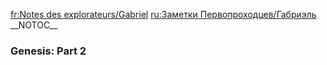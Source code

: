 <noinclude>
{{Include}}
{{ambox
| color = yellow
| icon = Carbonemys.png
| type = If you came directly to this page you can find the other Explorer Notes on page [[Explorer Notes]].
| info =
}}
[[fr:Notes des explorateurs/Gabriel]]
[[ru:Заметки Первопроходцев/Габриэль]]
{{MissingTranslations|es|ja|de|it|pl|pt-br}}
</noinclude>__NOTOC__
<div class="toccolours mw-collapsible mw-collapsed" style="background: none; border: none;">
===Genesis: Part 2===
<div class="mw-collapsible-content">
{{Explorer Note
| title = Explorer Note Gabriel 1
| transcript = I remember the days spent working my claim.<br/><br/>With my own two hands, I dug my fortune from the earth.<br/><br/>Then the Anglos took that from me, along with my land and my life.<br/><br/>And so I fell into darkness, only to rise again in Purgatory.<br/><br/>There I found myself beset by monsters and demons in a delirium of otherworldly domains.<br/><br/>While I struggled toward my expiation, an angel joined me and called out words of encouragement with a woman's voice.<br/><br/>She asked me to join her in mortal combat with her adversary, but I chose to follow a second voice that promised me reincarnation and restitution.<br/><br/>And so I woke again in a celestial garden, with a shining gem set in one of my new forearms.<br/><br/>The voice of my deliverer returned then, to guide me to a set of the same magical armor I'd worn in the afterlife.<br/><br/>I knew then my trials weren't over.
| author = Gabriel
| icon = NoteGabriel.png
}}

{{Explorer Note
| title = Explorer Note Gabriel 2
| transcript = I wandered lost in that garden for some time, transfixed by its impossible sky...<br/><br/>I could see that everything around me lay on the inner rim of a gleaming wheel that arched overhead, from horizon to horizon.<br/><br/>There was another wheel alongside this one, and together they rolled through the firmament.<br/><br/>The sight of them brought back something I'd heard slaves singing in the Anglos' gold mines: "Ezekiel saw a wheel, way up in the middle of the air..."<br/><br/>Then I recalled an old image of a snake looping around to devour itself.<br/><br/>Where had I seen that...?<br/><br/>In my adult life I figured anything spiritual had long since been ground out of me, but that was before I'd been banished to purgation.<br/><br/>I quieted my mind to listen for the voices of the exalted, only to hear from another soul lost in that garden. <br/><br/>My magic helmet showed me a hidden door in the ground nearby.<br/><br/>Did I dare enter?
| author = Gabriel
| icon = NoteGabriel.png
}}

{{Explorer Note
| title = Explorer Note Gabriel 3
| transcript = I'm not proud to admit it took me a long while to work up the courage to venture underground.<br/><br/>The trapdoor led down into a sort of mineshaft, shored up with the same kind of smooth metal making up the wheel in the sky overhead.<br/><br/>Again I felt fear, before a young girl spoke to me from across the chamber.<br/><br/>At first I had trouble understanding her, but somehow her words gradually became sensible.<br/><br/>I thought I heard her call me 'conquistador', which confused me until I remembered my helmet, and removed it to set her at ease.<br/><br/>As I did that, I realized she'd said something more like 'colonizer'.<br/><br/>I resented being cast in the role of villain, but I saw that she wasn't afraid of me.<br/><br/>I told her she shouldn't have risked leading me to her hideaway, since she was alone and unarmed.<br/><br/>She waved away my concern, and introduced herself as Nida before offering something to eat and drink.
| author = Gabriel
| icon = NoteGabriel.png
}}

{{Explorer Note
| title = Explorer Note Gabriel 4
| transcript = This Nida claims to come from a long line of caretakers who lived out their lives tending their gardens in the sky.<br/><br/>She says we're under attack by some kind of invading force.<br/><br/>I was shown visions of creatures and lands twisted out of shape in the other garden-wheel.<br/><br/>I felt pathetic and weak, once I understood how far outside my own time and place I truly was.<br/><br/>Nida told me my trials in the netherworld that she called Genesis should have prepared me for our coming fight, but I was less sure.<br/><br/>Then she showed me the colossal mechanical mules the caretakers use to work the land, how those can cut through solid rock with spears of light as bright as the sun.<br/><br/>And I saw how we may not be as powerless as I'd feared.
| author = Gabriel
| icon = NoteGabriel.png
}}

{{Explorer Note
| title = Explorer Note Gabriel 5
| transcript = I finally asked Nida about the strange metal she calls Element.<br/><br/>I've been unable to keep my eyes off it.<br/><br/>She said it was among the strongest substances ever discovered, and that it powers nearly everything around us, from my magic armor to her giant, mechanical stryders.<br/><br/>I felt foolish for having risked and eventually given my life for a few pounds of gold, now that I see what can be done with this metal.<br/><br/>It's hard not to covet such wonders, though Nida said that their miracles came at a terrible cost.<br/><br/>She claimed Element polluted the Earth, and that now it was polluting their sky-gardens.<br/><br/>I asked if the invasive force taking over her wheels had brought this pollution with it.<br/><br/>Nida seemed surprised by my question but agreed that did seem like a strong possibility.
| author = Gabriel
| icon = NoteGabriel.png
}}

{{Explorer Note
| title = Explorer Note Gabriel 6
| transcript = That night I dreamt I was heating Nida's Element in a crucible, fixing its volatile form into material with endless potential.<br/><br/>I poured the result into a mold to cast a blade, hammering to fold the metal again and again, to strengthen it and work out its impurities.<br/><br/>As I lifted my blade to inspect its edge, I saw an unfamiliar reflection in its mirrored surface-the face of a sorcerer or cultist.<br/><br/>I looked around myself and saw that I was in a vaulted chamber of some dark catacomb, the center of its ceiling open to the bright, full moon overhead.<br/><br/>From the shadows of the chamber, a disembodied voice praised my work on the blade...<br/><br/>I woke in the warren of chambers under the garden, unsure of myself.<br/><br/>Was I a prospector bushwhacked by an Anglo mob in the country of the Mother Lode, or an ancient alchemist honing his mystic arts under the Mediterranean shore?
| author = Gabriel
| icon = NoteGabriel.png
}}

{{Explorer Note
| title = Explorer Note Gabriel 7
| transcript = Nida's been training me on the workings of the stryders wandering the gardens above us.<br/><br/>She says they follow their own will but we can break them like gigantic wild mules, and use them to storm the other wheel.<br/><br/>I try to remind myself she's a clever girl from a time long after my own, but still it irritates me when she talks down to me as if I’m some niño tonto.<br/><br/>Maybe that's why I'm not convinced that I need to help fight her invader. <br/><br/>On the other hand, I sat out the war to defend the ranchos of Alta California from Anglo invaders, and those malparidos ended up killing me for my property.<br/><br/>I have here a rare chance to revenge myself on an occupying force, even if I have no claim to these gardens or their mineral wealth.<br/><br/>Maybe I can earn a larger plot of land on whatever world we eventually settle...
| author = Gabriel
| icon = NoteGabriel.png
}}

{{Explorer Note
| title = Explorer Note Gabriel 8
| transcript = We ventured above ground to look for styders, and spotted two right away, roaming toward an outcropping of rocks.<br/>It was a long hike to reach them, and Nida insisted on doing it by night.<br/>For the first time, it occurred to me to wonder how there could even be day and night on these wheels.<br/>Did her people take the sun with them, when they flew off into the stars?<br/>Before we'd come topside, Nida showed me how to use her magic gear to look around in the dark.<br/>It was distracting - I'd keep stopping to gawk at things I shouldn’t be able to see at all.<br/>I took the lead since I was the one in armor, but the girl managed to keep pace with me.<br/>We caught up with the stryders while they were standing snout-to-snout, as if they were conversing somehow.<br/>They were so massive, it took my breath away to be close to them.<br/>Now I just had to trust that the girl knew how to tame those mechanical hulks.
| author = Gabriel
| icon = NoteGabriel.png
}}

{{Explorer Note
| title = Explorer Note Gabriel 9
| transcript = Nida stood at the feet of the colossal four-legged machines, and fiddled with some device in her hand.<br/><br/>One of the stryders dipped its head toward the ground and I made a fool of myself by jumping in front of her.<br/><br/>Even though I knew it was a machine, I'd still half-expected it to snatch her up in its metal jaws to eat her alive.<br/><br/>She shook her head at me with a smirk, and then she turned to grab handholds to haul herself up onto its neck.<br/><br/>From there, she was able to scramble up onto its back, where a sort of saddle platform folded into place seemingly from nowhere for her to stand on.<br/><br/>After a moment, the second stryder dropped its head for my benefit, but I opted to follow the girl up to where she was standing on the first one.<br/><br/>It seemed wiser to learn from her how to tame and ride these behemoths before attempting it myself.
| author = Gabriel
| icon = NoteGabriel.png
}}

{{Explorer Note
| title = Explorer Note Gabriel 10
| transcript = I spent the better part of the next day or two-or cycles, as Nida would say-learning from the girl, as she put a stryder through its paces.<br/><br/>High on the machine's back, we rode it uphill and into what looked like scablands riven by channels she hoped were deep enough to conceal us from view.<br/><br/>She showed me how to coax the machine into spearing canyon walls with a light bright enough to blast away rock.<br/><br/>I knew mining wasn't the point of her demonstration, but I couldn't resist asking Nida to drop the stryder's head low enough for me to climb down and inspect the rock cut for valuable ore.<br/><br/>I didn't find any trace of gold in the rubble pile, but a bright violet shard caught my eye.<br/><br/>Something made me snatch it up and hide it away before Nida could notice it.
| author = Gabriel
| icon = NoteGabriel.png
}}

{{Explorer Note
| title = Explorer Note Gabriel 11
| transcript = In my dreams that night I found myself back in the necropolis under...Alessandro?<br/><br/>No-Alexandria, on the coast of Egypt.<br/><br/>Even that deep under the city, I could smell the sea.<br/><br/>My torch lit sculpted images of double-crowned snakes, carved from the bedrock walls around me.<br/><br/>I was carrying dead weight over one shoulder-an orphan, taken from the steps of the Serapeum above.<br/><br/>The deepest halls of the catacomb were partially flooded, and cold salt water tugged at the trailing folds of my cloak.<br/><br/>A groan of confusion, and the child at my shoulder struggled in vain against the effects of the mandrake root.<br/><br/>I was confident in my dosage-she wouldn't be able to rouse herself from her delirium in time.<br/><br/>No-what was I doing?<br/><br/>I jerked awake on a canyon floor, staring up at our stryders standing watch over us, flashing their blue lights into the darkness.<br/><br/>I swore I could still feel the dream-dagger strapped to my leg.
| author = Gabriel
| icon = NoteGabriel.png
}}

{{Explorer Note
| title = Explorer Note Gabriel 12
| transcript = All through the next day, the unease of my dream sat with me.<br/><br/>I couldn't focus on whatever Nida was trying to tell me about the dire threat to her garden and its noble purpose.<br/><br/>We were riding giant machines across a landscape her people had managed to launch into the void, and still I was fretting over some occultist's scheme from thousands of years gone.<br/><br/>I couldn't be sure it was just a dream anymore.<br/><br/>I'd returned to that man's skin twice now, seen the light of another time through his eyes.<br/><br/>His life seemed no more remote, no less my own than the one I'd lived by the Río de los Americanos.<br/><br/>Which of these men was I?<br/><br/>Both?<br/><br/>Neither?<br/><br/>Had I really been dragged back from oblivion to fight for the people of this undreamt-of future?<br/><br/>Was I damned to skip like a stone across history for my barely-remembered mortal sins?
| author = Gabriel
| icon = NoteGabriel.png
}}

{{Explorer Note
| title = Explorer Note Gabriel 13
| transcript = Near dark, the girl was excited to show me something.<br/><br/>She'd pried open one of her hidden doors and pressed her magic device against the machinery inside.<br/><br/>I didn't follow what she tried to explain to me next...<br/><br/>Nida said I was wired to connect to a sort of game she'd made, from my time in the shadowland she called Genesis.<br/><br/>Then she did something, and all at once I was on another world, in a new body.<br/><br/>There were no wheels overhead, only a setting sun scudded with clouds.<br/><br/>I struggled to understand-had I ever truly been in Nida's sky-garden?<br/><br/>I called to her, but instead heard the voice of the angel I'd met in Purgatory.<br/><br/>The angel told me something important.<br/><br/>Then I was yanked back into reality, if this was actually reality.<br/><br/>Nida grinned at me and asked what I thought, and I got sick all over the canyon floor.
| author = Gabriel
| icon = NoteGabriel.png
}}

{{Explorer Note
| title = Explorer Note Gabriel 14
| transcript = It wasn't too late to let go of the malice in my heart.<br/><br/>That was what the angel assured me in the dreamworld that Nida dropped me into, the one with the setting sun.<br/><br/>Speaking of Nida, the girl pouted for hours after I reacted poorly to the hallucination she forced on me.<br/><br/>I couldn't understand why she seemed to expect praise for what she'd done.<br/><br/>I don't trust my own sensations, my own memories.<br/><br/>I wonder if I've ever left perdition, if this ring of gardens might not be another breaking wheel for my infernal soul.<br/><br/>In the dark I lie awake, afraid to dream again, and wonder if this girl is some demon assigned to torment me.<br/><br/>And then his voice whispers to me, the one who woke me from Genesis and led me to my armor.<br/><br/>He tells me the angel lied.
| author = Gabriel
| icon = NoteGabriel.png
}}

{{Explorer Note
| title = Explorer Note Gabriel 15
| transcript = I was careless, and the girl found the treasure I'd been concealing.<br/><br/> I had taken out the shard of Element while she was sleeping, trying to remember what my other self had done in my dream to  fix its volatile form into workable metal.<br/><br/>I turned it back and forth in the dark.<br/><br/>Its glow was mesmerizing.<br/><br/>I must have fallen asleep trying to recover my dream-memory, and left it laying out by my side.<br/><br/>Nida warned me that the metal was dangerous to human flesh in this form, unstable.<br/><br/>She demanded to know what I was planning to do with it, if I'd cut myself with its sharp edges.<br/><br/>She scolded me like a child caught toying with fire, and I snapped at her like a wounded dog.<br/><br/>Neither of us spoke again for a long time after that.
| author = Gabriel
| icon = NoteGabriel.png
}}

{{Explorer Note
| title = Explorer Note Gabriel 16
| transcript = That other voice whispered to me again while Nida and I rode in silence toward the edge of the wheel.<br/><br/>It reassured me that the Element I'd recovered was my own to keep and asked why I'd let this girl draft me into fighting for a cause that was none of my concern.<br/><br/>Was I really in such a hurry to die again, after so little time back among the living?<br/><br/>We stopped to rest and eat in an alpine meadow.<br/><br/>While Nida was gathering berries I saw my moment.<br/><br/>I took advantage of the training she'd given me over the previous days to take one of the stryders and ride it away on my own for the canyonlands.<br/><br/>I wasn't sure if she'd be able to call the stryder back at a distance, but it's also possible that she decided to just let me go.<br/><br/>I was free now to use the power of this great machine of hers to my own ends.
| author = Gabriel
| icon = NoteGabriel.png
}}

{{Explorer Note
| title = Explorer Note Gabriel 17
| transcript = I rode my stolen stryder back toward where I thought the canyons might be, searching for the vein of ore we'd found before.<br/><br/>Every so often I'd stop the mechanical juggernaut and force it to blast at the rock outcroppings, dismounting to dig through mounds of rubble looking for the telltale violet glow of pure Element.<br/><br/>It didn't take me long to realize that all my methods of reckoning direction or distance were useless in this place.<br/><br/>By night there was no polestar to follow north.<br/>In fact, all the stars were strange to me.<br/><br/>By day their miraculous miniature sun threaded the wheels on its odd, straight track with no regard for east or west.<br/><br/>I was utterly lost again in the garden.<br/>I wondered if the girl was pressing on without me, to fight the invader in the other wheel.<br/><br/>If she ever tried to find me in the immensity of that landscape, I saw no sign.
| author = Gabriel
| icon = NoteGabriel.png
}}

{{Explorer Note
| title = Explorer Note Gabriel 18
| transcript = My dreams were fevered by regret during the time I fled from Nida.<br/><br/>In the dark I relived the helpless rage that set me after the claim-jumpers who followed me to search my tent.<br/><br/>Those men said I had no right to stay in their new American state.<br/><br/>They threatened to bring me to the local authorities to hang for some invented crime, their word against mine.<br/><br/>I broke away and circled back through the forest to kill them.<br/><br/>But they saw me coming and overpowered me.<br/><br/>I spat at them, gave them ideas by telling them what I'd have done to each of them if only I'd managed to catch them alone.<br/><br/>And they made me regret that.<br/><br/>With my last breath I cursed them, promising them that what they'd stolen from me would only bring them sorrow and torment.
| author = Gabriel
| icon = NoteGabriel.png
}}

{{Explorer Note
| title = Explorer Note Gabriel 19
| transcript = By daylight I fumed at myself for running off on my own.<br/><br/>My pride and stubborn self-reliance has only ever brought me ruination.<br/><br/>I turned my stryder back toward where I'd left Nida, near the edges of this wheel.<br/><br/>I set aside my own desire to recover the mineral wealth I had lost once, and my half-memories of a previous life's pursuit of power.<br/><br/>There was only this moment, and this chance to do something right, for once in my miserable existence.<br/><br/>I pushed the machine to its breaking point, urging it into a full gallop toward the girl I'd abandoned to an unfair fight.<br/><br/>As I re-crossed that landscape shame gnawed at me, for the way I'd reacted to the dream she'd painted for me.<br/><br/>She'd only wanted to show me a sunset on the world I was destined to tame, far from these gardens she and her people had kept alive for a future they never thought they'd see.
| author = Gabriel
| icon = NoteGabriel.png
}}

{{Explorer Note
| title = Explorer Note Gabriel 20
| transcript = Fear gripped my heart as I caught up with Nida near the edge of the wheel.<br/><br/> I had to fight my overwhelming urge to retreat again.<br/><br/>This close, I could plainly see how thin the glass was holding back all the land, water, and air from the cold void beyond.<br/><br/>The girl had dismounted her stryder by some sort of metal podium.<br/><br/>I climbed down off of my machine to join her.<br/><br/> She paid no mind to my approach, and went on tinkering with something near the base of the podium.<br/><br/> I fumbled through a pathetic apology directed at the back of her head, with no sign that she'd heard me.<br/><br/>Eventually, Nida stood up and touched a switch on the podium that opened a huge, circular door in front of us<br/>.<br/>The girl climbed back onto her stryder without a word, and headed through the doorway.<br/><br/> I scrambled to catch up and follow her into that other wheel.
| author = Gabriel
| icon = NoteGabriel.png
}}

{{Explorer Note
| title = Explorer Note Gabriel 21
| transcript = All manner of steam and blinding lights played over us as we passed through a series of antechambers astride our colossal machines. <br/><br/>At last, another of the circular doors opened and we passed through the portal into the befouled gardens beyond.<br/><br/>The sickly sweet stink of this place was nauseating.<br/><br/>We were confronted immediately by a vision of desecration-corpses of the sky-people hung on spikes and scattered about the entrance.<br/><br/>A warning for any remaining interlopers, no doubt.<br/><br/>At my distance from Nida her expression was unreadable, but I could imagine the girl's horror.<br/><br/>This might prove to be all that was left of her crewmates.<br/><br/>I dismounted to join her on the ground after she climbed down from her stryder.<br/><br/>Her face was wet with tears, but she radiated a righteous fury that I identified with all too well.<br/><br/>In silence, we buried her friends in the poisoned earth while our mechanical mounts shifted nervously above us on their bechromed hooves.
| author = Gabriel
| icon = NoteGabriel.png
}}

{{Explorer Note
| title = Explorer Note Gabriel 22
| transcript = Every moment spent in that unhallowed hellscape was a struggle to remain sensible.<br/><br/>What I experienced was beyond trepidation-the place pressed on me, like skeletal fingers were squeezing my scalp.<br/><br/>What had been done to the lands in that wheel was profane, a debasement of creation itself.<br/><br/>Something was unmaking the natural order, melting it to fix into unholy new forms for some unknowable end.<br/><br/>Bad enough that those poor sky-people had been massacred, but we could see now that all their generations of endeavor had been undone, from horizon to horizon.<br/><br/>Nida was inconsolable, not that I was in any shape to give comfort.<br/><br/>Not with that metronomic drone in my head, throbbing against my resolve.<br/><br/>You know what you need to do, it said.<br/><br/>I brought you back into this world.<br/><br/>I can make you whole, if you just do as I command.
| author = Gabriel
| icon = NoteGabriel.png
}}

{{Explorer Note
| title = Explorer Note Gabriel 23
| transcript = I forfeited all awareness of time and location in that toxic wasteland, no longer sure why we were there or what Nida thought we could do at this point to roll back catastrophe.<br/><br/>The thunder in my head exhausted me with demands for obedience, and at some point my waking mind fell into reverie.<br/><br/>I was lost again in the flooded labyrinth under Alexandria, shouldering my terrible burden to her final destination.<br/><br/>There was an eerie light in the darkness ahead, a purpurate glow from a secret sepulcher.<br/><br/>I dropped my guttering torch into the oily seawater lapping at my legs, to get a tighter grip on the insensible child I was carrying.<br/><br/>In that hidden chamber, I offered her up as sacrifice.<br/><br/>My lord promised vengeance against the cabal for banishing me.<br/><br/>Was its intonation coming from the shadows in that remembered vault, the glowing violet blade I'd forged, or the defiled wheel that was carrying Nida and I into the void?
| author = Gabriel
| icon = NoteGabriel.png
}}

{{Explorer Note
| title = Explorer Note Gabriel 24
| transcript = I had no peace from the unceasing demands echoing in my mind.<br/><br/>They seemed to be coming from everywhere.<br/><br/>If Nida heard, she paid no mind.<br/><br/>The girl was locked into some unknown course of action.<br/><br/>Why wouldn't she share what she was planning with me?<br/><br/>Couldn't she see I'd joined her to offer what aid I could?<br/><br/>At the same time, our unnatural surroundings seemed to be pulsing a warning at us: YOU ARE UNWELCOME HERE-DO NOT INTERFERE.<br/><br/>Still the girl didn't react.<br/><br/>She must have seen-how could she remain so fixed in her purpose? <br/><br/>Finally I couldn't abide the tension any more, and signaled for her to stop and confer.<br/><br/>We dismounted and met at the feet of our stryders, though Nida kept her distance.<br/><br/>I asked what she was planning, and she asked why I was shouting.<br/><br/>She really didn't hear all the yowling.<br/><br/>That was when those strange finned creatures attacked us.
| author = Gabriel
| icon = NoteGabriel.png
}}

{{Explorer Note
| title = Explorer Note Gabriel 25
| transcript = Just ahead of the attack, our stryders sounded a shrill warning from on high.<br/><br/>I was glad that Nida had shown me how to rig our mounts with weapons at the ready, because they were able to open fire on the incoming predators while we scrambled for cover.<br/><br/>Explosions erupted all around us, spraying us with gobbets of the slimy groundcover.<br/><br/>Nida began to run to our right, then changed her mind and ducked back to the left.<br/><br/>She got to her hands and knees to dig in the muck underfoot, then turned to ask what I was waiting for.<br/><br/>I helped her rip away mats of gluey sludge to uncover a hidden hatch, just as the pride of attacking creatures crested the ridge above us.<br/><br/>Their weird, spiny manes thrummed with excitement as they spotted us.<br/><br/>Nida pried open the hatch and we dove into the darkness under the landscape.
| author = Gabriel
| icon = NoteGabriel.png
}}

{{Explorer Note
| title = Explorer Note Gabriel 26
| transcript = The tunnels under that defiled garden wheel were pitch-dark and fouled with sullage.<br/><br/>I lost my footing and we sloshed helplessly into cataracts of sleetch and putrescence that carried us leagues away from our attackers.<br/><br/>We scrabbled for purchase or handhold to slow our descent into the immeasurable depths, to little avail.<br/><br/>We slid further and further into that muculent ductwork, bits of flotsam devoured by a stygian monstrosity.<br/><br/>It felt like untold miles of malignant vasculature were crushing out my instinct to survive, overwhelming me with dread.<br/><br/>My wits caved in and I became desperate, mewling and clawing at the lining of those guts to escape.<br/><br/>I found something sharp in my hand and tore through those thick membranes, discharging the girl and I onto the floor of an abysmal chamber.<br/><br/>Exhausted beyond reason, I fell into unconsciousness.
| author = Gabriel
| icon = NoteGabriel.png
}}

{{Explorer Note
| title = Explorer Note Gabriel 27
| transcript = O Serapis, King of the Dead, Giver of Wealth, may my voice reach you in the depths of your chthonic dominion.<br/><br/>I am your humble servant, I who renamed myself Ixion.<br/><br/>Surely you are aware that all I have done was always, always in your honor.<br/><br/>The other adepts cast me from their circle, forced me to steal their papyri, so that I could build on their incomplete understanding of your arts.<br/><br/>In dreams, you told me how to refine the purpureal metal that would grant me divinity-with your blessing.<br/><br/>I ask you now to lend me the power to escape this indignity.<br/><br/>I gave you the girl, bled her at your altar and burned her in your hearth.<br/><br/>I freed her from her mortal tegument to reveal her holy energy.<br/><br/>Soldiers of the empire have me surrounded in your temple.<br/><br/>I beseech you to grant me the transcendence I sought from your arcane knowledge when they find me and cut me down.
| author = Gabriel
| icon = NoteGabriel.png
}}

{{Explorer Note
| title = Explorer Note Gabriel 28
| transcript = Life returned to me with a shrill brightness.<br/><br/>Weakly but with increasing desperation, I pulled out the tubes choking my airway.<br/><br/>I was drowning in viscous plasma, and then a lid opened so that I fell from my metal cocoon, blinded in the unaccustomed glare.<br/><br/>A diamond protruded from the flesh of my forearm.<br/><br/>I didn't understand-a moment ago I'd been in an afterworld populated by monsters.<br/><br/>Now I was in some metal nursery of cocoons like my own.<br/><br/>I wiped at the glass of one after another, to see people suspended in fluid and shot through with tubes and wires.<br/><br/>What was this place, and how did I come to be here?<br/><br/>Then there was a voice in my head, guiding me to a suit of supernatural armor.<br/><br/>I put it on, and the voice said, "Go now and find her."
| author = Gabriel
| icon = NoteGabriel.png
}}

{{Explorer Note
| title = Explorer Note Gabriel 29
| transcript = Wheels chasing wheels.<br/><br/>A serpent devouring its own tail.<br/><br/>Oblivion swallowing awareness.<br/><br/>I woke again in the infernal throne room of my deliverer, his titanic excrescence exploded up one of the cavernous walls from floor to ceiling.<br/><br/>Every part of this place was him, eyes bulging from ulcerated flesh to gaze down on us, wounds become rictuses of triumph grinning from on high, tentacular limbs reaching for us from all sides.<br/><br/>There were too many sides in that vertiginous cavity, an impossibility of angles that never met.<br/><br/>I yelled to warn the girl, but of course she'd already taken it all in.<br/><br/>She was shouting her defiance up at the monumental face of our tormentor.<br/><br/>His voice came from all around as a deafening chorus.<br/><br/>He demanded that she submit and help him nurture his monstrous children by giving them new dreams.<br/><br/>He demanded that I help him mine the garden for a precious resource he called "Edmundium."<br/><br/>Of course we refused.
| author = Gabriel
| icon = NoteGabriel.png
}}

{{Explorer Note
| title = Explorer Note Gabriel 30
| transcript = In the sarcoid cathedral of the antigod, we endured his seismic wrath.<br/><br/>Thunderous peals of his fury buffeted us.<br/><br/>Who were we to defy his cosmic malignity?<br/><br/>He promised we would submit one way or another, as something crawled up my back and attached itself to my head.<br/><br/>I felt my will to resist being drained away, and fell to my knees as the entirety of our environment roared in triumph.<br/><br/>It assured me I would go now to dig up more of the prima materia that belonged to him.<br/><br/>I remembered the elemental dagger clutched in my fist, and threw it to the girl.<br/><br/>"Go," I croaked with my dying strength.<br/><br/>As darkness overwhelmed me, I heard indignant howls follow Nida as she fled.<br/><br/>I hoped she would cut her way out and find a way to reverse this cycle of destruction.<br/><br/>Creation deserves its rightful turn in the sun.
| author = Gabriel
| icon = NoteGabriel.png
}}
</div>
</div>
